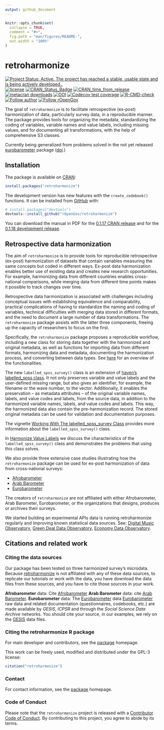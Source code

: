 ```yaml
---
output: github_document
---
```


<!-- README.md is generated from README.Rmd. Please edit that file -->

```r
knitr::opts_chunk$set(
  collapse = TRUE,
  comment = "#>",
  fig.path = "man/figures/README-",
  out.width = "100%"
)
```

# retroharmonize

<!-- badges: start -->
[![Project Status: Active. The project has reached a stable, usable state and is being actively developed..](https://www.repostatus.org/badges/latest/active.svg)](https://www.repostatus.org/#active)
[![license](https://img.shields.io/badge/license-GPL--3-blue.svg)](https://www.gnu.org/licenses/gpl-3.0.en.html)
[![CRAN\_Status\_Badge](https://www.r-pkg.org/badges/version/retroharmonize)](https://cran.r-project.org/package=retroharmonize)
[![CRAN\_time\_from\_release](https://www.r-pkg.org/badges/ago/retroharmonize)](https://cran.r-project.org/package=retroharmonize)
[![metacran downloads](https://cranlogs.r-pkg.org/badges/retroharmonize)](https://cran.r-project.org/package=retroharmonize)
[![DOI](https://zenodo.org/badge/DOI/10.5281/zenodo.5034752.svg)](https://doi.org/10.5281/zenodo.5034752)
[![Codecov test coverage](https://codecov.io/gh/antaldaniel/retroharmonize/branch/master/graph/badge.svg)](https://codecov.io/gh/antaldaniel/retroharmonize?branch=master)
[![R-CMD-check](https://github.com/antaldaniel/retroharmonize/workflows/R-CMD-check/badge.svg)](https://github.com/rOpenGov/retroharmonize/actions)
[![Follow author](https://img.shields.io/twitter/follow/antaldaniel.svg?style=social)](https://twitter.com/intent/follow?screen_name=antaldaniel)
[![Follow rOpenGov](https://img.shields.io/twitter/follow/ropengov.svg?style=social)](https://twitter.com/intent/follow?screen_name=ropengov)
<!-- badges: end -->

The goal of `retroharmonize` is to facilitate retrospective (ex-post) harmonization of data, particularly survey data, in a reproducible manner. The package provides tools for organizing the metadata, standardizing the coding of variables, variable names and value labels, including missing values, and for documenting all transformations, with the help of comprehensive S3 classes.

Currently being generalized from problems solved in the  not yet released [eurobarometer](https://github.com/antaldaniel/eurobarometer) package ([doi](https://doi.org/10.5281/zenodo.3825700).)

## Installation

The package is available on [CRAN](https://CRAN.R-project.org):

``` r
install.packages("retroharmonize")
```

The development version has new features with the `create_codebook()` functions. It can be installed from [GitHub](https://github.com/) with:

``` r
# install.packages("devtools")
devtools::install_github("rOpenGov/retroharmonize")
```

You can download the manual in PDF for the  [0.1.17 CRAN release](https://retroharmonize.dataobservatory.eu/retroharmonize_0.1.17.pdf) and for the [0.1.18 development release](https://retroharmonize.dataobservatory.eu/retroharmonize_0.1.16.pdf).

## Retrospective data harmonization

The aim of `retroharmonize` is to provide tools for reproducible retrospective (ex-post) harmonization of datasets that contain variables measuring the same concepts but coded in different ways. Ex-post data harmonization enables better use of existing data and creates new research opportunities. For example, harmonizing data from different countries enables cross-national comparisons, while merging data from different time points makes it possible to track changes over time.

Retrospective data harmonization is associated with challenges including conceptual issues with establishing equivalence and comparability, practical complications of having to standardize the naming and coding of variables, technical difficulties with merging data stored in different formats, and the need to document a large number of data transformations. The `retroharmonize` package assists with the latter three components, freeing up the capacity of researchers to focus on the first.

Specifically, the `retroharmonize` package proposes a reproducible workflow, including a new class for storing data together with the harmonized and original metadata, as well as functions for importing data from different formats, harmonizing data and metadata, documenting the harmonization process, and converting between data types. See [here](https://retroharmonize.dataobservatory.eu/reference/retrohamonize.html) for an overview of the functionalities.

The new `labelled_spss_survey()` class is an extension of [haven’s labelled_spss class](https://haven.tidyverse.org/reference/labelled_spss.html). It not only preserves variable and value labels and the user-defined missing range, but also gives an identifier, for example, the filename or the wave number, to the vector. Additionally, it enables the preservation -- as metadata attributes -- of the original variable names, labels, and value codes and labels, from the source data, in addition to the harmonized variable names, labels, and value codes and labels. This way, the harmonized data also contain the pre-harmonization record. The stored original metadata can be used for validation and documentation purposes. 

The vignette [Working With The labelled_spss_survey Class](https://retroharmonize.dataobservatory.eu/articles/labelled_spss_survey.html) provides more information about the `labelled_spss_survey()` class.

In [Harmonize Value Labels](https://retroharmonize.dataobservatory.eu/articles/harmonize_labels.html) we discuss the characteristics of the `labelled_spss_survey()` class and demonstrates the problems that using this class solves.

We also provide three extensive case studies illustrating how the `retroharmonize` package can be used for ex-post harmonization of data from cross-national surveys:  

- [Afrobarometer](https://retroharmonize.dataobservatory.eu/articles/afrobarometer.html) 
- [Arab Barometer](https://retroharmonize.dataobservatory.eu/articles/arabbarometer.html) 
- [Eurobarometer](https://retroharmonize.dataobservatory.eu/articles/eurobarometer.html) 

The creators of `retroharmonize` are not affiliated with either Afrobarometer, Arab Barometer, Eurobarometer, or the organizations that designs, produces or archives their surveys.

We started building an experimental APIs data is running retroharmonize regularly and improving known statistical data sources.  See: [Digital Music Observatory](https://music.dataobservatory.eu/), [Green Deal Data Observatory](https://greendeal.dataobservatory.eu/), [Economy Data Observatory](https://economy.dataobservatory.eu/).

## Citations and related work {#citations}

### Citing the data sources

Our package has been tested on three harmonized survey's microdata. Because [retroharmonize](https://retroharmonize.dataobservatory.eu/) is not affiliated with any of these data sources, to replicate our tutorials or work with the data, you have download the data files from these sources, and you have to cite those sources in your work.

**Afrobarometer** data: Cite [Afrobarometer](https://afrobarometer.org/data/)
**Arab Barometer** data: cite [Arab Barometer](https://www.arabbarometer.org/survey-data/data-downloads/).
**Eurobarometer** data: The [Eurobarometer](https://ec.europa.eu/commfrontoffice/publicopinion/index.cfm) data
[Eurobarometer](https://ec.europa.eu/commfrontoffice/publicopinion/index.cfm) raw data and related documentation (questionnaires, codebooks, etc.) are made available by *GESIS*, *ICPSR* and through the *Social Science Data Archive* networks. You should cite your source, in our examples, we rely on the [GESIS](https://www.gesis.org/en/eurobarometer-data-service/search-data-access/data-access) data files.

### Citing the retroharmonize R package

For main developer and contributors, see the [package](https://retroharmonize.dataobservatory.eu/) homepage.

This work can be freely used, modified and distributed under the
GPL-3 license:

```r
citation("retroharmonize")
```

### Contact

For contact information, see the [package](https://retroharmonize.dataobservatory.eu/) homepage.

### Code of Conduct

Please note that the `retroharmonize` project is released with a [Contributor Code of Conduct](https://www.contributor-covenant.org/version/2/0/code_of_conduct/). By contributing to this project, you agree to abide by its terms.

